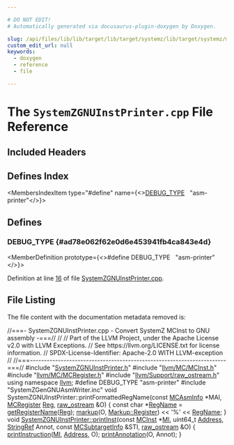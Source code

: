 ```yaml
---

# DO NOT EDIT!
# Automatically generated via docusaurus-plugin-doxygen by Doxygen.

slug: /api/files/lib/lib/target/lib/target/systemz/lib/target/systemz/mctargetdesc/systemzgnuinstprinter-cpp
custom_edit_url: null
keywords:
  - doxygen
  - reference
  - file

---
```





# The `SystemZGNUInstPrinter.cpp` File Reference

<DoxygenPage pluginConfig={pluginConfig}>



## Included Headers

<IncludesList>
<IncludesListItem
  filePath="SystemZGNUInstPrinter.h"
  permalink="/docs/api/files/lib/lib/target/lib/target/systemz/lib/target/systemz/mctargetdesc/systemzgnuinstprinter-h"
  isLocal="true" />
<IncludesListItem
  filePath="llvm/MC/MCInst.h"
  permalink="/docs/api/files/include/include/llvm/include/llvm/mc/mcinst-h"
  isLocal="true" />
<IncludesListItem
  filePath="llvm/MC/MCRegister.h"
  permalink="/docs/api/files/include/include/llvm/include/llvm/mc/mcregister-h"
  isLocal="true" />
<IncludesListItem
  filePath="llvm/Support/raw_ostream.h"
  permalink="/docs/api/files/include/include/llvm/include/llvm/support/raw-ostream-h"
  isLocal="true" />
<IncludesListItem
  filePath="SystemZGenGNUAsmWriter.inc"
  permalink=""
  isLocal="true" />
</IncludesList>

## Defines Index

<MembersIndex>

<MembersIndexItem
  type="#define"
  name={<><a href="#ad78e062f62e0d6e453941fb4ca843e4d">DEBUG&#95;TYPE</a>&nbsp;&nbsp;&nbsp;&quot;asm-printer&quot;</>}>
</MembersIndexItem>

</MembersIndex>


<SectionDefinition>

## Defines

### DEBUG&#95;TYPE {#ad78e062f62e0d6e453941fb4ca843e4d}

<MemberDefinition
  prototype={<>#define DEBUG&#95;TYPE&nbsp;&nbsp;&nbsp;&quot;asm-printer&quot;</>}>

Definition at line <a href="#l00016">16</a> of file <a href="/docs/api/files/lib/lib/target/lib/target/systemz/lib/target/systemz/mctargetdesc/systemzgnuinstprinter-cpp">SystemZGNUInstPrinter.cpp</a>.
</MemberDefinition>

</SectionDefinition>

## File Listing

The file content with the documentation metadata removed is:

<ProgramListing>

<Link id="l00001" /><CodeLine lineNumber="1"><span class="doxyHighlightComment">//===- SystemZGNUInstPrinter.cpp - Convert SystemZ MCInst to GNU assembly -===//</span></CodeLine>
<Link id="l00002" /><CodeLine lineNumber="2"><span class="doxyHighlightComment">//</span></CodeLine>
<Link id="l00003" /><CodeLine lineNumber="3"><span class="doxyHighlightComment">// Part of the LLVM Project, under the Apache License v2.0 with LLVM Exceptions.</span></CodeLine>
<Link id="l00004" /><CodeLine lineNumber="4"><span class="doxyHighlightComment">// See https://llvm.org/LICENSE.txt for license information.</span></CodeLine>
<Link id="l00005" /><CodeLine lineNumber="5"><span class="doxyHighlightComment">// SPDX-License-Identifier: Apache-2.0 WITH LLVM-exception</span></CodeLine>
<Link id="l00006" /><CodeLine lineNumber="6"><span class="doxyHighlightComment">//</span></CodeLine>
<Link id="l00007" /><CodeLine lineNumber="7"><span class="doxyHighlightComment">//===----------------------------------------------------------------------===//</span></CodeLine>
<Link id="l00008" /><CodeLine lineNumber="8"></CodeLine>
<Link id="l00009" /><CodeLine lineNumber="9"><span class="doxyHighlightPreprocessor">#include &quot;<a href="/docs/api/files/lib/lib/target/lib/target/systemz/lib/target/systemz/mctargetdesc/systemzgnuinstprinter-h">SystemZGNUInstPrinter.h</a>&quot;</span></CodeLine>
<Link id="l00010" /><CodeLine lineNumber="10"><span class="doxyHighlightPreprocessor">#include &quot;<a href="/docs/api/files/include/include/llvm/include/llvm/mc/mcinst-h">llvm/MC/MCInst.h</a>&quot;</span></CodeLine>
<Link id="l00011" /><CodeLine lineNumber="11"><span class="doxyHighlightPreprocessor">#include &quot;<a href="/docs/api/files/include/include/llvm/include/llvm/mc/mcregister-h">llvm/MC/MCRegister.h</a>&quot;</span></CodeLine>
<Link id="l00012" /><CodeLine lineNumber="12"><span class="doxyHighlightPreprocessor">#include &quot;<a href="/docs/api/files/include/include/llvm/include/llvm/support/raw-ostream-h">llvm/Support/raw&#95;ostream.h</a>&quot;</span></CodeLine>
<Link id="l00013" /><CodeLine lineNumber="13"></CodeLine>
<Link id="l00014" /><CodeLine lineNumber="14"><span class="doxyHighlightKeyword">using namespace </span><span class="doxyHighlight"><a href="/docs/api/namespaces/llvm">llvm</a>;</span></CodeLine>
<Link id="l00015" /><CodeLine lineNumber="15"></CodeLine>
<Link id="l00016" /><CodeLine lineNumber="16" lineLink="#ad78e062f62e0d6e453941fb4ca843e4d"><span class="doxyHighlightPreprocessor">#define DEBUG&#95;TYPE &quot;asm-printer&quot;</span></CodeLine>
<Link id="l00017" /><CodeLine lineNumber="17"></CodeLine>
<Link id="l00018" /><CodeLine lineNumber="18"><span class="doxyHighlightPreprocessor">#include &quot;SystemZGenGNUAsmWriter.inc&quot;</span></CodeLine>
<Link id="l00019" /><CodeLine lineNumber="19"></CodeLine>
<Link id="l00020" /><CodeLine lineNumber="20"><span class="doxyHighlightKeywordType">void</span><span class="doxyHighlight"> SystemZGNUInstPrinter::printFormattedRegName(</span><span class="doxyHighlightKeyword">const</span><span class="doxyHighlight"> <a href="/docs/api/classes/llvm/mcasminfo">MCAsmInfo</a> &#42;MAI,</span></CodeLine>
<Link id="l00021" /><CodeLine lineNumber="21"><span class="doxyHighlight">                                                  <a href="/docs/api/classes/llvm/mcregister">MCRegister</a> <a href="/docs/api/files/lib/lib/codegen/machinesink-cpp/#a359e1ff26f6d466d927a61aae45b05c3">Reg</a>,</span></CodeLine>
<Link id="l00022" /><CodeLine lineNumber="22"><span class="doxyHighlight">                                                  <a href="/docs/api/classes/llvm/raw-ostream">raw&#95;ostream</a> &amp;O) &#123;</span></CodeLine>
<Link id="l00023" /><CodeLine lineNumber="23"><span class="doxyHighlight">  </span><span class="doxyHighlightKeyword">const</span><span class="doxyHighlight"> </span><span class="doxyHighlightKeywordType">char</span><span class="doxyHighlight"> &#42;<a href="/docs/api/files/lib/lib/target/lib/target/ve/lvlgen-cpp/#a0a198e38a5def54ba58bebc655eda8e7">RegName</a> = <a href="/docs/api/classes/llvm/systemzgnuinstprinter/#af4ada4aaf8d8e055ea1487353f62f49f">getRegisterName</a>(<a href="/docs/api/files/lib/lib/codegen/machinesink-cpp/#a359e1ff26f6d466d927a61aae45b05c3">Reg</a>);</span></CodeLine>
<Link id="l00024" /><CodeLine lineNumber="24"><span class="doxyHighlight">  <a href="/docs/api/classes/llvm/mcinstprinter/#a00c158b4d63bb4b8cc91e6cfb0150341">markup</a>(O, <a href="/docs/api/classes/llvm/mcinstprinter/#a4e0302b2f7a78c8741bc07ca7655b859a0ba7583639a274c434bbe6ef797115a4">Markup::Register</a>) &lt;&lt; </span><span class="doxyHighlightCharLiteral">&#39;%&#39;</span><span class="doxyHighlight"> &lt;&lt; <a href="/docs/api/files/lib/lib/target/lib/target/ve/lvlgen-cpp/#a0a198e38a5def54ba58bebc655eda8e7">RegName</a>;</span></CodeLine>
<Link id="l00025" /><CodeLine lineNumber="25"><span class="doxyHighlight">&#125;</span></CodeLine>
<Link id="l00026" /><CodeLine lineNumber="26"></CodeLine>
<Link id="l00027" /><CodeLine lineNumber="27" lineLink="/docs/api/classes/llvm/systemzgnuinstprinter/#a2d02d8ed72899b45a00c99ed2826d55b"><span class="doxyHighlightKeywordType">void</span><span class="doxyHighlight"> <a href="/docs/api/classes/llvm/systemzgnuinstprinter/#a2d02d8ed72899b45a00c99ed2826d55b">SystemZGNUInstPrinter::printInst</a>(</span><span class="doxyHighlightKeyword">const</span><span class="doxyHighlight"> <a href="/docs/api/classes/llvm/mcinst">MCInst</a> &#42;<a href="/docs/api/files/lib/lib/codegen/lib/codegen/globalisel/irtranslator-cpp/#abe44dfdea65b4f7e11e0a608ab708b76">MI</a>, uint64&#95;t <a href="/docs/api/namespaces/llvm/#a8e02bbea14c70bab55fbc1384e1472d9add7bf230fde8d4836917806aff6a6b27">Address</a>,</span></CodeLine>
<Link id="l00028" /><CodeLine lineNumber="28"><span class="doxyHighlight">                                      <a href="/docs/api/classes/llvm/stringref">StringRef</a> Annot,</span></CodeLine>
<Link id="l00029" /><CodeLine lineNumber="29"><span class="doxyHighlight">                                      </span><span class="doxyHighlightKeyword">const</span><span class="doxyHighlight"> <a href="/docs/api/classes/llvm/mcsubtargetinfo">MCSubtargetInfo</a> &amp;STI,</span></CodeLine>
<Link id="l00030" /><CodeLine lineNumber="30"><span class="doxyHighlight">                                      <a href="/docs/api/classes/llvm/raw-ostream">raw&#95;ostream</a> &amp;O) &#123;</span></CodeLine>
<Link id="l00031" /><CodeLine lineNumber="31"><span class="doxyHighlight">  <a href="/docs/api/classes/llvm/systemzgnuinstprinter/#a720829a921c077948658a7807e74d2c0">printInstruction</a>(<a href="/docs/api/files/lib/lib/codegen/lib/codegen/globalisel/irtranslator-cpp/#abe44dfdea65b4f7e11e0a608ab708b76">MI</a>, <a href="/docs/api/namespaces/llvm/#a8e02bbea14c70bab55fbc1384e1472d9add7bf230fde8d4836917806aff6a6b27">Address</a>, O);</span></CodeLine>
<Link id="l00032" /><CodeLine lineNumber="32"><span class="doxyHighlight">  <a href="/docs/api/classes/llvm/mcinstprinter/#aab90c946a08959c165433b2c125895ea">printAnnotation</a>(O, Annot);</span></CodeLine>
<Link id="l00033" /><CodeLine lineNumber="33"><span class="doxyHighlight">&#125;</span></CodeLine>

</ProgramListing>


</DoxygenPage>
